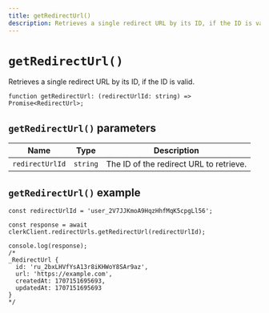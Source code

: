 ```yaml
---
title: getRedirectUrl()
description: Retrieves a single redirect URL by its ID, if the ID is valid.
---
```


# `getRedirectUrl()`

Retrieves a single redirect URL by its ID, if the ID is valid.

```tsx
function getRedirectUrl: (redirectUrlId: string) => Promise<RedirectUrl>;
```

## `getRedirectUrl()` parameters

| Name | Type | Description |
| --- | --- | --- |
| `redirectUrlId` | `string` | The ID of the redirect URL to retrieve. |

## `getRedirectUrl()` example

```tsx
const redirectUrlId = 'user_2V7JJKmoA9HqzHhfMqK5cpgLl56';

const response = await clerkClient.redirectUrls.getRedirectUrl(redirectUrlId);

console.log(response);
/*
_RedirectUrl {
  id: 'ru_2bxLHVfYsA13r8iKHWoY8SAr9az',
  url: 'https://example.com',
  createdAt: 1707151695693,
  updatedAt: 1707151695693
}
*/
```